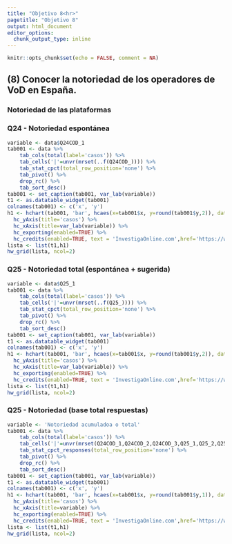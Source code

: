 ```yaml
---
title: "Objetivo 8<hr>"
pagetitle: "Objetivo 8"
output: html_document
editor_options: 
  chunk_output_type: inline
---
```


```r
knitr::opts_chunk$set(echo = FALSE, comment = NA)
```

## (8) Conocer la notoriedad de los operadores de VoD en España.

### Notoriedad de las plataformas

### Q24 - Notoriedad espontánea

```r
variable <- data$Q24COD_1
tab001 <- data %>%
    tab_cols(total(label='casos')) %>% 
    tab_cells('|'=unvr(mrset(..f(Q24COD_)))) %>% 
    tab_stat_cpct(total_row_position='none') %>% 
    tab_pivot() %>% 
    drop_rc() %>% 
    tab_sort_desc()
tab001 <- set_caption(tab001, var_lab(variable))
t1 <- as.datatable_widget(tab001)
colnames(tab001) <- c('x', 'y')
h1 <- hchart(tab001, 'bar', hcaes(x=tab001$x, y=round(tab001$y,2)), dataLabels=list(enabled=TRUE)) %>% 
  hc_yAxis(title='casos') %>% 
  hc_xAxis(title=var_lab(variable)) %>% 
  hc_exporting(enabled=TRUE) %>% 
  hc_credits(enabled=TRUE, text = 'InvestigaOnline.com',href='https://www.investigaonline.com')
lista <- list(t1,h1)
hw_grid(lista, ncol=2)
```

### Q25 - Notoriedad total (espontánea + sugerida)

```r
variable <- data$Q25_1
tab001 <- data %>%
    tab_cols(total(label='casos')) %>% 
    tab_cells('|'=unvr(mrset(..f(Q25_)))) %>% 
    tab_stat_cpct(total_row_position='none') %>% 
    tab_pivot() %>% 
    drop_rc() %>% 
    tab_sort_desc()
tab001 <- set_caption(tab001, var_lab(variable))
t1 <- as.datatable_widget(tab001)
colnames(tab001) <- c('x', 'y')
h1 <- hchart(tab001, 'bar', hcaes(x=tab001$x, y=round(tab001$y,2)), dataLabels=list(enabled=TRUE)) %>% 
  hc_yAxis(title='casos') %>% 
  hc_xAxis(title=var_lab(variable)) %>% 
  hc_exporting(enabled=TRUE) %>% 
  hc_credits(enabled=TRUE, text = 'InvestigaOnline.com',href='https://www.investigaonline.com')
lista <- list(t1,h1)
hw_grid(lista, ncol=2)
```

### Q25 - Notoriedad (base total respuestas)

```r
variable <- 'Notoriedad acumuladoa o total'
tab001 <- data %>%
    tab_cols(total(label='casos')) %>% 
    tab_cells('|'=unvr(mrset(Q24COD_1,Q24COD_2,Q24COD_3,Q25_1,Q25_2,Q25_3,Q25_4,Q25_5,Q25_6,Q25_7,Q25_8,Q25_9,Q25_10,Q25_11,Q25_12,Q25_13,Q25_14,Q25_15,Q25_16))) %>% 
    tab_stat_cpct_responses(total_row_position='none') %>% 
    tab_pivot() %>% 
    drop_rc() %>%
    tab_sort_desc()
tab001 <- set_caption(tab001, var_lab(variable))
t1 <- as.datatable_widget(tab001)
colnames(tab001) <- c('x', 'y')
h1 <- hchart(tab001, 'bar', hcaes(x=tab001$x, y=round(tab001$y,1)), dataLabels=list(enabled=TRUE)) %>% 
  hc_yAxis(title='casos') %>% 
  hc_xAxis(title=variable) %>% 
  hc_exporting(enabled=TRUE) %>% 
  hc_credits(enabled=TRUE, text = 'InvestigaOnline.com',href='https://www.investigaonline.com')
lista <- list(t1,h1)
hw_grid(lista, ncol=2)
```
